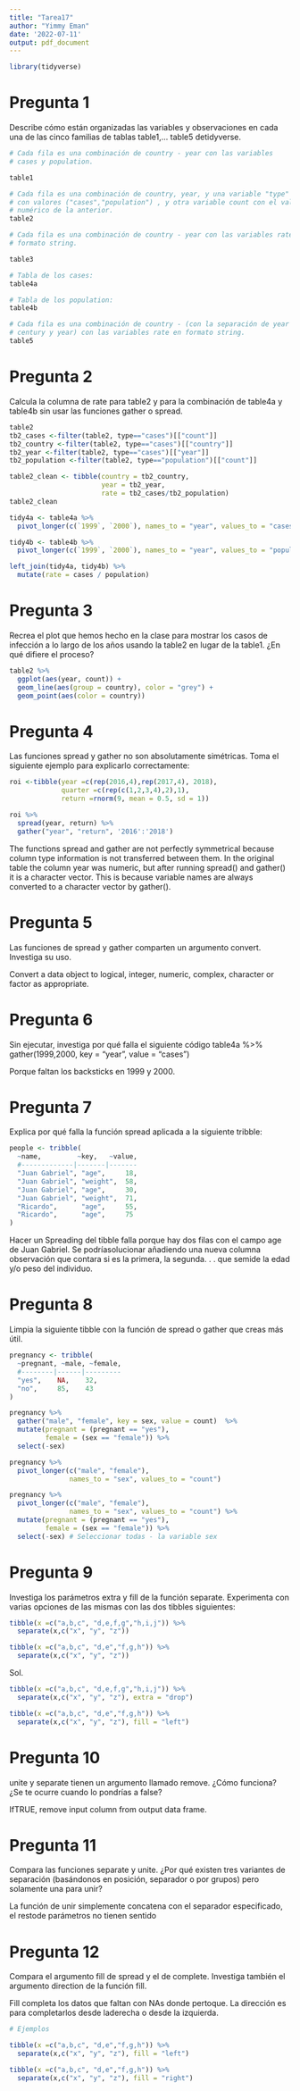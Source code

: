 ```yaml
---
title: "Tarea17"
author: "Yimmy Eman"
date: '2022-07-11'
output: pdf_document
---
```


```r
library(tidyverse)
```

# Pregunta 1
Describe cómo están organizadas las variables y observaciones en cada una de las cinco familias de tablas table1,... table5 detidyverse.

```r
# Cada fila es una combinación de country - year con las variables 
# cases y population.

table1
```

```r
# Cada fila es una combinación de country, year, y una variable "type" 
# con valores ("cases","population") , y otra variable count con el valor 
# numérico de la anterior.
table2
```

```r
# Cada fila es una combinación de country - year con las variables rate en 
# formato string.

table3
```


```r
# Tabla de los cases:
table4a

# Tabla de los population:
table4b
```


```r
# Cada fila es una combinación de country - (con la separación de year en 
# century y year) con las variables rate en formato string.
table5
```


# Pregunta 2
Calcula la columna de rate para table2 y para la combinación de table4a y table4b sin usar las funciones gather o spread.

```r
table2
tb2_cases <-filter(table2, type=="cases")[["count"]]
tb2_country <-filter(table2, type=="cases")[["country"]]
tb2_year <-filter(table2, type=="cases")[["year"]]
tb2_population <-filter(table2, type=="population")[["count"]]

table2_clean <- tibble(country = tb2_country,
                       year = tb2_year,
                       rate = tb2_cases/tb2_population)
table2_clean
```


```r
tidy4a <- table4a %>%
  pivot_longer(c(`1999`, `2000`), names_to = "year", values_to = "cases")

tidy4b <- table4b %>%
  pivot_longer(c(`1999`, `2000`), names_to = "year", values_to = "population")

left_join(tidy4a, tidy4b) %>% 
  mutate(rate = cases / population)
```

# Pregunta 3
Recrea el plot que hemos hecho en la clase para mostrar los casos de infección a lo largo de los años usando la table2 en lugar de la table1. ¿En qué difiere el proceso?

```r
table2 %>%
  ggplot(aes(year, count)) + 
  geom_line(aes(group = country), color = "grey") + 
  geom_point(aes(color = country))
```


# Pregunta 4
Las funciones spread y gather no son absolutamente simétricas. Toma el siguiente ejemplo para explicarlo correctamente:

```r
roi <-tibble(year =c(rep(2016,4),rep(2017,4), 2018),
             quarter =c(rep(c(1,2,3,4),2),1),
             return =rnorm(9, mean = 0.5, sd = 1))

roi %>% 
  spread(year, return) %>% 
  gather("year", "return", '2016':'2018')
```

The functions spread and gather are not perfectly symmetrical because column type information is not transferred between them. In the original table the column year was numeric, but after running spread() and gather() it is a character vector. This is because variable names are always converted to a character vector by gather().

# Pregunta 5
Las funciones de spread y gather comparten un argumento convert. Investiga su uso. 

Convert a data object to logical, integer, numeric, complex, character or factor as appropriate.

# Pregunta 6
Sin ejecutar, investiga por qué falla el siguiente código
table4a %>% gather(1999,2000, key = "year", value = "cases")

Porque faltan los backsticks en 1999 y 2000.


# Pregunta 7
Explica por qué falla la función spread aplicada a la siguiente tribble:


```r
people <- tribble(
  ~name,         ~key,   ~value,
  #-------------|-------|-------
  "Juan Gabriel", "age",     18,
  "Juan Gabriel", "weight",  58,
  "Juan Gabriel", "age",     30,
  "Juan Gabriel", "weight",  71,
  "Ricardo",      "age",     55,
  "Ricardo",      "age",     75
)
```

Hacer un Spreading del tibble falla porque hay dos filas con el campo age de Juan Gabriel.  Se podríasolucionar añadiendo una nueva columna observación que contara si es la primera, la segunda. . .  que semide la edad y/o peso del individuo.

# Pregunta 8
Limpia la siguiente tibble con la función de spread o gather que creas más útil.

```r
pregnancy <- tribble(
  ~pregnant, ~male, ~female,
  #--------|------|---------
  "yes",    NA,    32,
  "no",     85,    43
)
```


```r
pregnancy %>%
  gather("male", "female", key = sex, value = count)  %>%
  mutate(pregnant = (pregnant == "yes"),
         female = (sex == "female")) %>%
  select(-sex)
```

```r
pregnancy %>% 
  pivot_longer(c("male", "female"), 
               names_to = "sex", values_to = "count")

pregnancy %>% 
  pivot_longer(c("male", "female"), 
               names_to = "sex", values_to = "count") %>%
  mutate(pregnant = (pregnant == "yes"),
         female = (sex == "female")) %>%
  select(-sex) # Seleccionar todas - la variable sex
```


# Pregunta 9

Investiga los parámetros extra y fill de la función separate. Experimenta con varias opciones de las mismas con las dos tibbles siguientes:


```r
tibble(x =c("a,b,c", "d,e,f,g","h,i,j")) %>%
  separate(x,c("x", "y", "z"))

tibble(x =c("a,b,c", "d,e","f,g,h")) %>%
  separate(x,c("x", "y", "z"))
```

Sol.

```r
tibble(x =c("a,b,c", "d,e,f,g","h,i,j")) %>%
  separate(x,c("x", "y", "z"), extra = "drop")

tibble(x =c("a,b,c", "d,e","f,g,h")) %>%
  separate(x,c("x", "y", "z"), fill = "left")
```


# Pregunta 10
unite y separate tienen un argumento llamado remove. ¿Cómo funciona? ¿Se te ocurre cuando lo pondrías a false?

IfTRUE, remove input column from output data frame.

# Pregunta 11
Compara las funciones separate y unite. ¿Por qué existen tres variantes de separación (basándonos en posición, separador o por grupos) pero solamente una para unir?

La función de unir simplemente concatena con el separador especificado, el restode parámetros no tienen sentido

# Pregunta 12
Compara el argumento fill de spread y el de complete. Investiga también el argumento direction de la función fill.

Fill completa los datos que faltan con NAs donde pertoque.  La dirección es para completarlos desde laderecha o desde la izquierda.

```r
# Ejemplos

tibble(x =c("a,b,c", "d,e","f,g,h")) %>%
  separate(x,c("x", "y", "z"), fill = "left")

tibble(x =c("a,b,c", "d,e","f,g,h")) %>%
  separate(x,c("x", "y", "z"), fill = "right")
```

